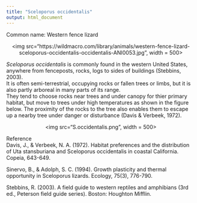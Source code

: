 ```yaml
---
title: "Sceloporus occidentalis"
output: html_document
---
```


Common name: Western fence lizard

<p align='center'>
<img src="https://wildmacro.com/library/animals/western-fence-lizard-sceloporus-occidentalis-occidentalis-ANI0053.jpg", width = 500>
</p>

*Sceloporus occidentalis* is commonly found in the western United States, anywhere from fenceposts, rocks, logs to sides of buildings (Stebbins, 2003).  
It is often semi-terrestrial, occupying rocks or fallen trees or limbs, but it is also partly arboreal in many parts of its range.  
They tend to choose rocks near trees and under canopy for thier primary habitat, but move to trees under high temperatures as shown in the figure below. The proximity of the rocks to the tree also enables them to escape up a nearby tree under danger or disturbance (Davis & Verbeek, 1972).

<p align='center'>
<img src="S.occidentalis.png", width = 500>
</p>
<!-- Males have blue patches on the throat and sides of belly.    -->
<!-- Eggs are laid April through July with clutch size of 3 to 17. They primarily prey on insects and spiders. -->


Reference  
Davis, J., & Verbeek, N. A. (1972). Habitat preferences and the distribution of Uta stansburiana and Sceloporus occidentalis in coastal California. Copeia, 643-649.

Sinervo, B., & Adolph, S. C. (1994). Growth plasticity and thermal opportunity in Sceloporus lizards. Ecology, 75(3), 776-790.

Stebbins, R. (2003). A field guide to western reptiles and amphibians (3rd ed., Peterson field guide series). Boston: Houghton Mifflin.

